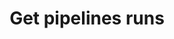 ---
title: "Get pipelines runs"
description: "Get the information for a all pipeline runs for a given pipeline"
openapi: get /v2/pipelines/{pipeline_id}/runs
---